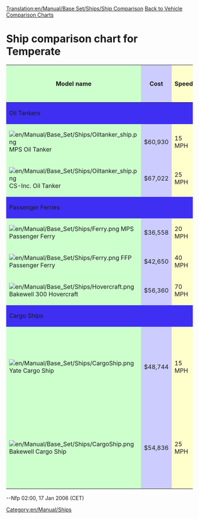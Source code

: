 [[Translation:en/Manual/Base Set/Ships/Ship Comparison]]
[[en/Manual/Base Set/Vehicle comparison charts|Back to Vehicle Comparison Charts]]
=Ship comparison chart for Temperate=
{| width="100%" border=1
!style="background: #ccffcc" |Model name
!style="background: #ccccff" |Cost
!style="background: #ffffcc" |Speed
!style="background: #ccccff" |Running Costs / year
!style="background: #ccffcc" |Designed
!style="background: #ccffcc" |Lifespan
!style="background: #ff9999" |Capacity
|- 
!style="background: #3e2ff3" colspan="7" align="left"|Oil Tankers
|-
|style="background: #ccffcc"|[[File:en/Manual/Base Set/Ships/Oiltanker ship.png]] MPS Oil Tanker
|style="background: #ccccff"|$60,930
|style="background: #ffffcc"|15 MPH
|style="background: #ccccff"|$4,592
|style="background: #ccffcc"|1928
|style="background: #ccffcc"|30
|style="background: #ff9999"|220,000 Liters of Oil
|-
|style="background: #ccffcc"|[[File:en/Manual/Base Set/Ships/Oiltanker ship.png]]  CS-Inc. Oil Tanker
|style="background: #ccccff"|$67,022
|style="background: #ffffcc"|25 MPH
|style="background: #ccccff"|$4,100
|style="background: #ccffcc"|1968
|style="background: #ccffcc"|30
|style="background: #ff9999"|350,000 Liters of Oil
|-
!colspan="7" style="background: #3e2ff3" align="left"|Passenger Ferries
|-
|style="background: #ccffcc"|[[File:en/Manual/Base Set/Ships/Ferry.png]]  MPS Passenger Ferry
|style="background: #ccccff"|$36,558
|style="background: #ffffcc"|20 MPH
|style="background: #ccccff"|$2,952
|style="background: #ccffcc"|1926
|style="background: #ccffcc"|30
|style="background: #ff9999"|100 Passengers
|-
|style="background: #ccffcc"|[[File:en/Manual/Base Set/Ships/Ferry.png]]  FFP Passenger Ferry
|style="background: #ccccff"|$42,650
|style="background: #ffffcc"|40 MPH
|style="background: #ccccff"|$2,624
|style="background: #ccffcc"|1971
|style="background: #ccffcc"|30
|style="background: #ff9999"|130 Passengers
|-
|style="background: #ccffcc"|[[File:en/Manual/Base Set/Ships/Hovercraft.png]]  Bakewell 300 Hovercraft
|style="background: #ccccff"|$56,360
|style="background: #ffffcc"|70 MPH
|style="background: #ccccff"|$6,234
|style="background: #ccffcc"|1968
|style="background: #ccffcc"|25
|style="background: #ff9999"|100 Passengers
|-
!colspan="7" style="background: #3e2ff3" align="left"|Cargo Ships
|-
|style="background: #ccffcc"|[[File:en/Manual/Base Set/Ships/CargoShip.png]]  Yate Cargo Ship
|style="background: #ccccff"|$48,744
|style="background: #ffffcc"|15 MPH
|style="background: #ccccff"|$4,920
|style="background: #ccffcc"|1928
|style="background: #ccffcc"|30
|style="background: #ff9999"|160 bags of mail, coal, livestock, goods, grain, wood, iron ore, steel, valuables
|-
|style="background: #ccffcc"|[[File:en/Manual/Base Set/Ships/CargoShip.png]]  Bakewell Cargo Ship
|style="background: #ccccff"|$54,836
|style="background: #ffffcc"|25 MPH
|style="background: #ccccff"|$3,706
|style="background: #ccffcc"|1974
|style="background: #ccffcc"|30
|style="background: #ff9999"|190 bags of mail, coal, livestock, goods, grain, wood, iron ore, steel, valuables
|}

--Nfp 02:00, 17 Jan 2006 (CET)
[[Category:en/Manual/Ships]]